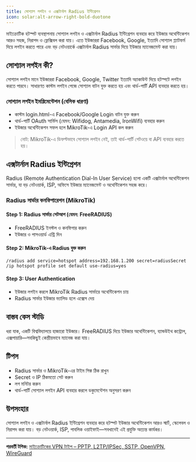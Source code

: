```yaml
---
title: সোশ্যাল লগইন ও এক্সটার্নাল Radius ইন্টিগ্রেশন
icon: solar:alt-arrow-right-bold-duotone
---
```


মাইক্রোটিক হটস্পট ব্যবস্থাপনায় সোশ্যাল লগইন ও এক্সটার্নাল Radius ইন্টিগ্রেশন ব্যবহার করে ইউজার অথেন্টিকেশন আরও সহজ, নিরাপদ ও ফ্লেক্সিবল করা যায়। এতে ইউজাররা Facebook, Google, ইত্যাদি সোশ্যাল প্ল্যাটফর্ম দিয়ে লগইন করতে পারে এবং বড় নেটওয়ার্কে এক্সটার্নাল Radius সার্ভার দিয়ে ইউজার ম্যানেজমেন্ট করা যায়।

## সোশ্যাল লগইন কী?

সোশ্যাল লগইন মানে ইউজাররা Facebook, Google, Twitter ইত্যাদি অ্যাকাউন্ট দিয়ে হটস্পটে লগইন করতে পারবে। সাধারণত কাস্টম লগইন পেজে সোশ্যাল বাটন যুক্ত করতে হয় এবং থার্ড-পার্টি API ব্যবহার করতে হয়।

### সোশ্যাল লগইন ইমপ্লিমেন্টেশন (বেসিক ধারণা)
- কাস্টম login.html-এ Facebook/Google Login বাটন যুক্ত করুন
- থার্ড-পার্টি OAuth সার্ভিস (যেমন: Wifidog, Antamedia, IronWifi) ব্যবহার করুন
- ইউজার অথেন্টিকেশন সফল হলে MikroTik-এ Login API কল করুন

> নোট: MikroTik-এ ডিফল্টভাবে সোশ্যাল লগইন নেই, তাই থার্ড-পার্টি গেটওয়ে বা API ব্যবহার করতে হয়।

## এক্সটার্নাল Radius ইন্টিগ্রেশন

Radius (Remote Authentication Dial-In User Service) হলো একটি এক্সটার্নাল অথেন্টিকেশন সার্ভার, যা বড় নেটওয়ার্ক, ISP, অফিসে ইউজার ম্যানেজমেন্ট ও অথেন্টিকেশন সহজ করে।

### Radius সার্ভার কনফিগারেশন (MikroTik)

#### Step 1: Radius সার্ভার সেটআপ (যেমন: FreeRADIUS)
- FreeRADIUS ইনস্টল ও কনফিগার করুন
- ইউজার ও পাসওয়ার্ড এন্ট্রি দিন

#### Step 2: MikroTik-এ Radius যুক্ত করুন
```shell
/radius add service=hotspot address=192.168.1.200 secret=radiusSecret
/ip hotspot profile set default use-radius=yes
```

#### Step 3: User Authentication
- ইউজার লগইন করলে MikroTik Radius সার্ভারে অথেন্টিকেশন চায়
- Radius সার্ভার ইউজার ভ্যালিড হলে এক্সেস দেয়

## বাস্তব কেস স্টাডি

ধরা যাক, একটি বিশ্ববিদ্যালয়ে হাজারো ইউজার। FreeRADIUS দিয়ে ইউজার অথেন্টিকেশন, ব্যান্ডউইথ কন্ট্রোল, এক্সপায়ারি—সবকিছুই কেন্দ্রীয়ভাবে ম্যানেজ করা যায়।

## টিপস
- Radius সার্ভার ও MikroTik-এর টাইম সিঙ্ক ঠিক রাখুন
- Secret ও IP ঠিকমতো সেট করুন
- লগ মনিটর করুন
- থার্ড-পার্টি সোশ্যাল লগইন API ব্যবহার করলে ডকুমেন্টেশন অনুসরণ করুন

## উপসংহার

সোশ্যাল লগইন ও এক্সটার্নাল Radius ইন্টিগ্রেশন ব্যবহার করে হটস্পট ইউজার অথেন্টিকেশন আরও স্মার্ট, স্কেলেবল ও নিরাপদ করা যায়। বড় নেটওয়ার্ক, ISP, পাবলিক ওয়াইফাই—সবখানেই এই প্রযুক্তি অত্যন্ত কার্যকর।

---

**পরবর্তী টপিক:** [মাইক্রোটিকের VPN টাইপ – PPTP, L2TP/IPSec, SSTP, OpenVPN, WireGuard](/mikrotik/vpn-types)
